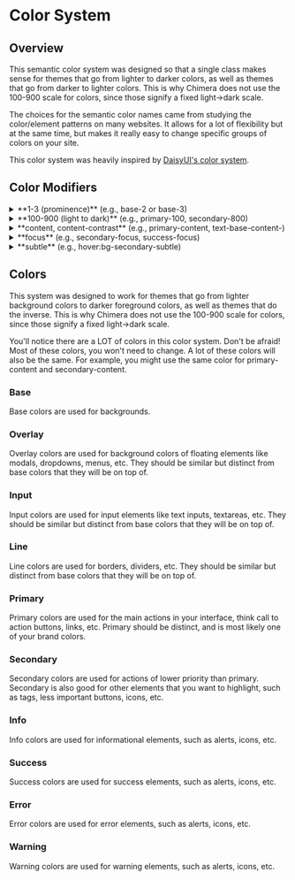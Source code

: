 
# Color System

## Overview

This semantic color system was designed so that a single class makes sense for themes that go from lighter to darker colors, as well as themes that go from darker to lighter colors. This is why Chimera does not use the 100-900 scale for colors, since those signify a fixed light->dark scale.

The choices for the semantic color names came from studying the color/element patterns on many websites. It allows for a lot of flexibility but at the same time, but makes it really easy to change specific groups of colors on your site.

This color system was heavily inspired by [DaisyUI's color system](https://daisyui.com/docs/colors).

## Color Modifiers

<details>
  <summary>**1-3 (prominence)** (e.g., base-2 or base-3)</summary>
  
  1 being the most prominent color and 3 being least prominent color Used for backgrounds,
  text, or other elements where you need to create subtle contrast.

![Prominence Example](/prominence-example.png)

So why don't
we use 100-900 for these colors too? Let's say your background is base-100 and
a card on the background is base-200. This makes total sense in light mode,
where white is the background and a light grey layers on top of that. It no
longer makes sense if you want to switch to a dark mode where the background
is black and the card is supposed to be dark grey.

</details>

<details>
  <summary>**100-900 (light to dark)** (e.g., primary-100, secondary-800)</summary>
  100 is the lightest color and 900 is the darkest color. This is the scale that Tailwind uses for colors. The components in Chimera **do not** use these for default styles, but they are available for use from the default Tailwind theme. I suggest keeping these in your arsenal for when you really need to use a color that is not in the color system!

Fun thing I stumbled upon while researching, [this is the Tweet thread](https://twitter.com/adamwathan/status/920706866283364352?lang=en) Adam Wathan started when he was researching the same thing!

![100-900 Example](/100-900-example.png)
[From Tailwind's Customizing Colors](https://tailwindcss.com/docs/customizing-colors)

</details>
<details>
  <summary>**content, content-contrast** (e.g.,  primary-content, text-base-content-) </summary>
  This is used for text or other content that is on top of a background color.

The `-contrast` modifier is used when the content color does not provide enough contrast. For example, if primary-content is white and does not have enough contrast on a `bg-primary-subtle`. In this case, you would use `primary-content-contrast`. However, `-contrast` is not always needed. For example, if your warning, warning-focus, and warning-subtle are all yellows that would be better with dark text, you should set both `warning-content` and `warning-content-contrast` to the same color.

The content modifier can be used with either the prominence modifier or a contrast modifier. Examples:

- `primary-content`
- `primary-content-contrast`
- `primary-content-2`

![Content Example](/content-example.png)

</details>

<details>
  <summary>**focus** (e.g., secondary-focus, success-focus)</summary>
  Focus colors are used for elements like buttons, alerts, icons, etc. They are used
  when the element is focused or hovered.
</details>

<details>
  <summary>**subtle** (e.g., hover:bg-secondary-subtle)</summary>
  Subtle colors are used for elements like buttons, alerts, icons, etc. They are
  often used for background colors when the element is hovered or focused. ![Subtle
  Example](/subtle-example.png)
</details>

## Colors

This system was designed to work for themes that go from lighter background colors to darker foreground colors, as well as themes that do the inverse. This is why Chimera does not use the 100-900 scale for colors, since those signify a fixed light->dark scale.

You'll notice there are a LOT of colors in this color system. Don't be afraid! Most of these colors, you won't need to change. A lot of these colors will also be the same. For example, you might use the same color for primary-content and secondary-content.

### Base

Base colors are used for backgrounds.

<ColorTable colorPrefix="base" />

### Overlay

Overlay colors are used for background colors of floating elements like modals, dropdowns, menus, etc. They should be similar but distinct from base colors that they will be on top of.

<ColorTable colorPrefix="overlay" />

### Input

Input colors are used for input elements like text inputs, textareas, etc. They should be similar but distinct from base colors that they will be on top of.

<ColorTable colorPrefix="input" />

### Line

Line colors are used for borders, dividers, etc. They should be similar but distinct from base colors that they will be on top of.

<ColorTable colorPrefix="line" />

### Primary

Primary colors are used for the main actions in your interface, think call to action buttons, links, etc. Primary should be distinct, and is most likely one of your brand colors.

<ColorTable colorPrefix="primary" />

### Secondary

Secondary colors are used for actions of lower priority than primary. Secondary is also good for other elements that you want to highlight, such as tags, less important buttons, icons, etc.

<ColorTable colorPrefix="secondary" />

### Info

Info colors are used for informational elements, such as alerts, icons, etc.

<ColorTable colorPrefix="info" />

### Success

Success colors are used for success elements, such as alerts, icons, etc.

<ColorTable colorPrefix="success" />

### Error

Error colors are used for error elements, such as alerts, icons, etc.

<ColorTable colorPrefix="danger" />

### Warning

Warning colors are used for warning elements, such as alerts, icons, etc.

<ColorTable colorPrefix="warning" />
